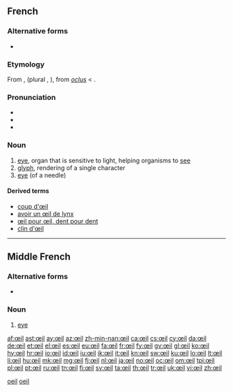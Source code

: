 {{also|oeil}}
==French==

===Alternative forms===
* {{l|fr|oeil}} {{qualifier|nonstandard}}

===Etymology===
From {{etyl|fro|fr}} {{term|oil|lang=fro}}, {{term|uel}} (plural {{term|olz}}, {{term|ialz}}), from {{etyl|VL.|fr}} ''[[oclus]]'' < {{etyl|la|fr}} {{term|oculus}}.

===Pronunciation===
* {{audio|Fr-œil.ogg|audio}}
* {{IPA|/œj/|lang=fr}}
* {{audio|Fr-Oeil-fr-Paris.ogg|Audio (FR)}}

===Noun===
{{fr-noun|pl=yeux|pl2=œils|m|sort=oeil}}

# [[eye]], organ that is sensitive to light, helping organisms to [[see]] {{qualifier|plural ''yeux''}}
# [[glyph]], rendering of a single character {{qualifier|plural ''yeux''}}
# [[eye]] (of a needle) {{qualifier|plural ''œils''}}

====Derived terms====
* [[coup d'œil]]
* [[avoir un œil de lynx]]
* [[œil pour œil, dent pour dent]]
* [[clin|clin d'œil]]

[[Category:fr:Anatomy|oeil]]
[[Category:French terms spelled with Œ|oeil]]

----

==Middle French==

===Alternative forms===
* {{l|frm|oeil}}

===Noun===
{{frm-noun|m|pl=yeulx|sort=oeil}}

# {{anatomy|lang=frm|skey=oeil}} [[eye]]

[[af:œil]]
[[ast:œil]]
[[ay:œil]]
[[az:œil]]
[[zh-min-nan:œil]]
[[ca:œil]]
[[cs:œil]]
[[cy:œil]]
[[da:œil]]
[[de:œil]]
[[et:œil]]
[[el:œil]]
[[es:œil]]
[[eu:œil]]
[[fa:œil]]
[[fr:œil]]
[[fy:œil]]
[[gv:œil]]
[[gl:œil]]
[[ko:œil]]
[[hy:œil]]
[[hr:œil]]
[[io:œil]]
[[id:œil]]
[[iu:œil]]
[[ik:œil]]
[[it:œil]]
[[kn:œil]]
[[sw:œil]]
[[ku:œil]]
[[lo:œil]]
[[lt:œil]]
[[li:œil]]
[[hu:œil]]
[[mk:œil]]
[[mg:œil]]
[[fj:œil]]
[[nl:œil]]
[[ja:œil]]
[[no:œil]]
[[oc:œil]]
[[om:œil]]
[[tpi:œil]]
[[pl:œil]]
[[pt:œil]]
[[ru:œil]]
[[tn:œil]]
[[fi:œil]]
[[sv:œil]]
[[ta:œil]]
[[th:œil]]
[[tr:œil]]
[[uk:œil]]
[[vi:œil]]
[[zh:œil]]